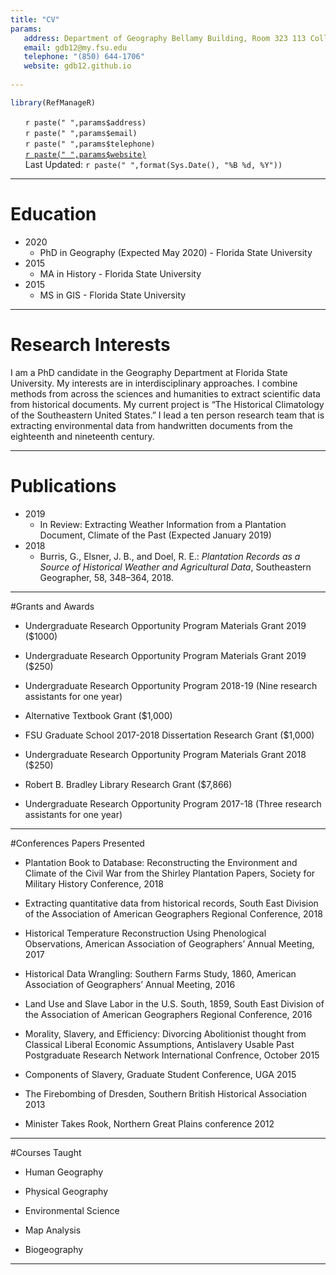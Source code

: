 ```yaml
---
title: "CV"
params:
   address: Department of Geography Bellamy Building, Room 323 113 Collegiate Loop PO Box 3062190 Tallahassee FL 32306
   email: gdb12@my.fsu.edu
   telephone: "(850) 644-1706"
   website: gdb12.github.io
   
---
```


 <!--html_preserve-->
<style type="text/css">
ul.CV {
list-style-type: none;
}
</style>
<!--/html_preserve-->

```r
library(RefManageR)
```

<ul class="CV">
<li><i class="fa fa-home" aria-hidden="true"></i>  `r paste(" ",params$address)`</li>
<li><i class="fa fa-envelope-o" aria-hidden="true"></i>  `r paste(" ",params$email)`</li>
<li><i class="fa fa-mobile" aria-hidden="true"></i>  `r paste(" ",params$telephone)`</li>
<li><i class="fa fa-globe" aria-hidden="true"></i>  [`r paste(" ",params$website)`](`r params$website`)</li>
<li><i class="fa fa-clock-o" aria-hidden="true"></i> Last Updated: `r paste(" ",format(Sys.Date(), "%B %d, %Y"))`</li>
</ul>


*************

# Education

* 2020
    + PhD in Geography (Expected May 2020) - Florida State University
* 2015
    + MA in History - Florida State University
* 2015
    + MS in GIS - Florida State University

*************

# Research Interests

I am a PhD candidate in the Geography Department at Florida State University. My interests are in interdisciplinary approaches. I combine methods from across the sciences and humanities to extract scientific data from historical documents. My current project is “The Historical Climatology of the Southeastern United States.” I lead a ten person research team that is extracting environmental data from handwritten documents from the eighteenth and nineteenth century.

*************

# Publications

* 2019
    + In Review: Extracting Weather Information from a Plantation Document, Climate of the Past (Expected January 2019)
* 2018
    + Burris, G., Elsner, J. B., and Doel, R. E.: *Plantation Records as a Source of Historical Weather and Agricultural Data*, Southeastern Geographer, 58, 348–364, 2018.

*************

#Grants and Awards

* Undergraduate Research Opportunity Program Materials Grant 2019 ($1000)

* Undergraduate Research Opportunity Program Materials Grant 2019 ($250)

* Undergraduate Research Opportunity Program 2018-19 (Nine research assistants for one year)

* Alternative Textbook Grant ($1,000)

* FSU Graduate School 2017-2018 Dissertation Research Grant ($1,000)

* Undergraduate Research Opportunity Program Materials Grant 2018 ($250)

* Robert B. Bradley Library Research Grant ($7,866)

* Undergraduate Research Opportunity Program 2017-18 (Three research assistants for one year)

*************

#Conferences Papers Presented

* Plantation Book to Database: Reconstructing the Environment and Climate of the Civil War from the Shirley Plantation Papers, Society for Military History Conference, 2018

* Extracting quantitative data from historical records, South East Division of the Association of American Geographers Regional Conference, 2018

* Historical Temperature Reconstruction Using Phenological Observations,  American Association of Geographers’ Annual Meeting, 2017

* Historical Data Wrangling: Southern Farms Study, 1860,  American Association of Geographers’ Annual Meeting, 2016

* Land Use and Slave Labor in the U.S. South, 1859, South East Division of the Association of American Geographers Regional Conference, 2016

* Morality, Slavery, and Efficiency: Divorcing Abolitionist thought from Classical Liberal Economic Assumptions, Antislavery Usable Past Postgraduate Research Network International Confrence, October 2015

* Components of Slavery, Graduate Student Conference, UGA 2015

* The Firebombing of Dresden, Southern British Historical Association 2013

* Minister Takes Rook, Northern Great Plains conference 2012

*************

#Courses Taught

* Human Geography

* Physical Geography

* Environmental Science

* Map Analysis

* Biogeography

*************